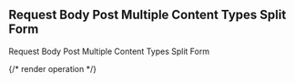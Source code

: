 ## Request Body Post Multiple Content Types Split Form

Request Body Post Multiple Content Types Split Form

{/* render operation */}
